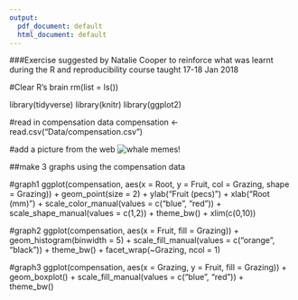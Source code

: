 ```yaml
---
output:
  pdf_document: default
  html_document: default
---
```

###Exercise suggested by Natalie Cooper to reinforce what was learnt during the R and reproducibility course taught 17-18 Jan 2018

#Clear R's brain
rm(list = ls())

library(tidyverse)
library(knitr)
library(ggplot2)

#read in compensation data
compensation <- read.csv("Data/compensation.csv")


#add a picture from the web
![whale memes!](http://i0.kym-cdn.com/photos/images/original/000/527/933/56e.png)

##make 3 graphs using the compensation data

#graph1
ggplot(compensation, aes(x = Root, y = Fruit, 
                         col = Grazing, shape = Grazing)) +
  geom_point(size = 2) +
  ylab("Fruit (pecs)") +
  xlab("Root (mm)") +
  scale_color_manual(values = c("blue", "red")) +
  scale_shape_manual(values = c(1,2)) +
  theme_bw() +
  xlim(c(0,10))
  
#graph2
ggplot(compensation, aes(x = Fruit, fill = Grazing)) +
  geom_histogram(binwidth = 5) +
  scale_fill_manual(values = c("orange", "black")) +
  theme_bw() +
  facet_wrap(~Grazing, ncol = 1)
  
#graph3
ggplot(compensation, aes(x = Grazing, y = Fruit, fill = Grazing)) +
  geom_boxplot() +
  scale_fill_manual(values = c("blue", "red")) +  
  theme_bw()